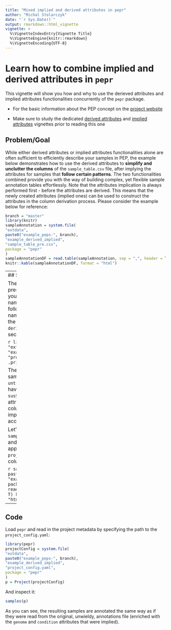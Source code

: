 ```yaml
---
title: "Mixed implied and derived attributes in pepr"
author: "Michal Stolarczyk"
date: "`r Sys.Date()`"
output: rmarkdown::html_vignette
vignette: >
  %\VignetteIndexEntry{Vignette Title}
  %\VignetteEngine{knitr::rmarkdown}
  %\VignetteEncoding{UTF-8}
---
```


# Learn how to combine implied and derived attributes in `pepr`

This vignette will show you how and why to use the derieved attributes and implied attributes functionalities concurrently of the `pepr` package. 

 - For the basic information about the PEP concept on the [project website](https://pepkit.github.io/)
 
 - Make sure to study the dedicated [derived attributes](./feature3_derivedAttributes.html) and [implied attributes](./feature2_impliedAttributes.html) vignettes prior to reading this one

## Problem/Goal
While either derived attributes or implied attributes functionalities alone are often sufficient to efficiently describe your samples in PEP, the example below demonstrates how to use the derived attributes to **simplify and unclutter the columns** of the `sample_table.csv` file, after implying the attributes for samples that **follow certain patterns**. The two functionalities combined provide you with the way of building complex, yet flexible sample annotation tables effortlessly. Note that the attributes implication is always performed first - before the attributes are derived. This means that the newly created attributes (implied ones) can be used to construct the attributes in the column derivation process. Please consider the example below for reference:

```r
branch = "master"
library(knitr)
sampleAnnotation = system.file(
"extdata",
paste0("example_peps-", branch),
"example_derived_implied",
"sample_table_pre.csv",
package = "pepr"
)
sampleAnnotationDF = read.table(sampleAnnotation, sep = ",", header = T)
knitr::kable(sampleAnnotationDF, format = "html") 
```
----
## Solution

The specification of detailed file paths/names (as presented above) is cumbersome. In order to make your life easier just find the patterns that the file names in `file_path` column of `sample_table.csv` follow, imply needed attributes and derive the file names. This multi step process is orchestrated by the `project_config.yaml` file via the `derived_attributes` and `implied_attributes` sections:

```r
library(pepr)
projectConfig = system.file(
"extdata",
paste0("example_peps-", branch),
"example_derived_implied",
"project_config.yaml",
package = "pepr"
)
.printNestedList(yaml::read_yaml(projectConfig))
```

The `*_untreated` files are clearly associated with the samples that are labeled with `time` 0. Therefore the `untreated` attribute is implied for the samples which have 0 in the `time` columns. Similarly, the codes `susScr11` and `xenTro9` are associated with the attributes in the `oragnism` column. Therefore, the column `condion` that consists of those two codes is implied from the attributes in the `organism` column according to the `project_config.yaml`. 

Let's introduce a few modifications to the original `sample_table.csv` file to imply the attributes `genome` and `condition` and subsequently map the appropriate data sources from the `project_config.yaml` with attributes in the derived column - `[file_path]`:

```r
sampleAnnotation = system.file(
  "extdata",
  paste0("example_peps-", branch),
  "example_derived_implied",
  "sample_table.csv",
  package = "pepr"
  )
  sampleAnnotationDF = read.table(sampleAnnotation, sep = ",", header = T)
  knitr::kable(sampleAnnotationDF, format = "html") 
```

----
## Code
Load `pepr` and read in the project metadata by specifying the path to the `project_config.yaml`:

```r
library(pepr)
projectConfig = system.file(
"extdata",
paste0("example_peps-", branch),
"example_derived_implied",
"project_config.yaml",
package = "pepr"
)
p = Project(projectConfig)
```

And inspect it:

```r
samples(p)
```

As you can see, the resulting samples are annotated the same way as if they were read from the original, unwieldy, annotations file (enriched with the `genome` and `condition` attributes that were implied).



